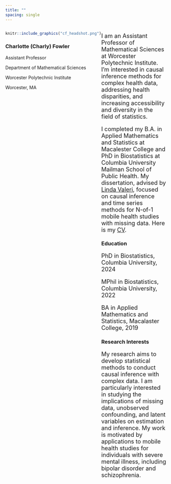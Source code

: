 ```yaml
---
title: ""
spacing: single
---
```


:::: {style="display: flex;"}

::: {}

```r
knitr::include_graphics("cf_headshot.png")
```


### Charlotte (Charly) Fowler 

\singlespacing
Assistant Professor 

Department of Mathematical Sciences 

Worcester Polytechnic Institute

Worcester, MA



:::

::: {}


<font size = "4">

I am an Assistant Professor of Mathematical Sciences at Worcester Polytechnic Institute. I'm interested in causal inference methods for complex health data, addressing health disparities, and increasing accessibility and diversity in the field of statistics.

I completed my B.A. in Applied Mathematics and Statistics at Macalester College and PhD in Biostatistics at Columbia University Mailman School of Public Health. My  dissertation, advised by [Linda Valeri](https://www.lindavaleri.com/), focused on causal inference and time series methods for N-of-1 mobile health studies with missing data. Here is my [CV](docs_to_link/cfowler_cv.pdf).

</font>

### Education 

<font size = "4"> 

PhD in Biostatistics, Columbia University, 2024

MPhil in Biostatistics, Columbia University, 2022

BA in Applied Mathematics and Statistics, Macalaster College, 2019

</font>

### Research Interests

<font size = "4"> 

My research aims to develop statistical methods to conduct causal inference with complex data. I am particularly interested in studying the implications of missing data, unobserved confounding, and latent variables on estimation and inference. My work is motivated by applications to mobile health studies for individuals with severe mental illness, including bipolar disorder and schizophrenia.  

</font>

:::

::::
